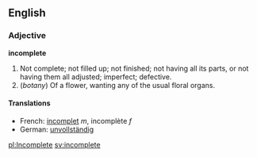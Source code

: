 ==English==

===Adjective===

'''incomplete'''

#Not complete; not filled up; not finished; not having all its parts, or not having them all adjusted; imperfect; defective.
#(''botany'') Of a flower, wanting any of the usual floral organs.

====Translations====
*French: [[incomplet]] ''m'', incomplète ''f''
*German: [[unvollständig]]

[[pl:Incomplete]]
[[sv:incomplete]]